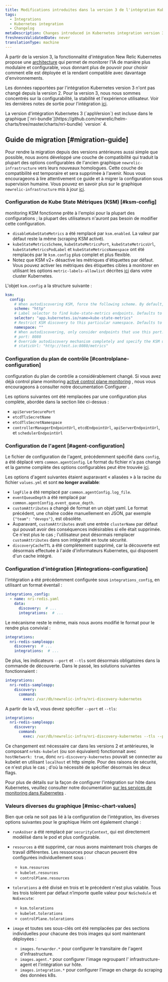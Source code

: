 ```yaml
---
title: Modifications introduites dans la version 3 de l'intégration Kubernetes
tags:
  - Integrations
  - Kubernetes integration
  - Changelog
metaDescription: Changes introduced in Kubernetes integration version 3
freshnessValidatedDate: never
translationType: machine
---
```


À partir de la version 3, la fonctionnalité d&apos;intégration New Relic Kubernetes propose une [architecture](/docs/kubernetes-pixie/kubernetes-integration/get-started/kubernetes-components/#architecture) qui permet de monitorer l&apos;IA de manière plus modulaire et configurable, vous donnant plus de pouvoir pour choisir comment elle est déployée et la rendant compatible avec davantage d&apos;environnements.

Les données rapportées par l&apos;intégration Kubernetes version 3 n&apos;ont pas changé depuis la version 2. Pour la version 3, nous nous sommes concentrés sur la configurabilité, la stabilité et l&apos;expérience utilisateur. Voir les dernières notes de sortie pour l&apos;intégration [ici](/docs/release-notes/infrastructure-release-notes/kubernetes-integration-release-notes/).

<Callout variant="important">
  La version d&apos;intégration Kubernetes 3 (`appVersion`) est incluse dans le graphique [`nri-bundle`](https://github.com/newrelic/helm-charts/tree/master/charts/nri-bundle) `version` 4.
</Callout>

## Guide de migration [#migration-guide]

Pour rendre la migration depuis des versions antérieures aussi simple que possible, nous avons développé une couche de compatibilité qui traduit la plupart des options configurables de l&apos;ancien graphique `newrelic-infrastructure` vers leurs nouveaux homologues. Cette couche de compatibilité est temporaire et sera supprimée à l&apos;avenir. Nous vous encourageons à lire attentivement ce guide et à migrer la configuration sous supervision humaine. Vous pouvez en savoir plus sur le graphique `newrelic-infrastructure` mis à jour [ici](https://github.com/newrelic/nri-kubernetes/tree/main/charts/newrelic-infrastructure#newrelic-infrastructure).

### Configuration de Kube State Métriques (KSM) [#ksm-config]

<Callout variant="tip">
  monitoring KSM fonctionne prête à l&apos;emploi pour la plupart des configurations ; la plupart des utilisateurs n&apos;auront pas besoin de modifier cette configuration.
</Callout>

* `disableKubeStateMetrics` a été remplacé par `ksm.enabled`. La valeur par défaut reste la même (scraping KSM activé).
* `kubeStateMetricsScheme`, `kubeStateMetricsPort`, `kubeStateMetricsUrl`, `kubeStateMetricsPodLabel` et `kubeStateMetricsNamespace` ont été remplacés par le `ksm.config` plus complet et plus flexible.
* Notez que KSM v2+ désactive les métriques d&apos;étiquettes par défaut. Vous pouvez activer les métriques des étiquettes cibles à monitorer en utilisant les options `metric-labels-allowlist` décrites [ici](https://github.com/kubernetes/kube-state-metrics/blob/main/docs/developer/cli-arguments.md) dans votre cluster Kubernetes.

L&apos;objet `ksm.config` a la structure suivante :

```yaml
ksm:
  config:
    # When autodiscovering KSM, force the following scheme. By default, `http` is used.
    scheme: "http"
    # Label selector to find kube-state-metrics endpoints. Defaults to `app.kubernetes.io/name=kube-state-metrics`.
    selector: "app.kubernetes.io/name=kube-state-metrics"
    # Restrict KSM discovery to this particular namespace. Defaults to all namespaces.
    namespace: ""
    # When autodiscovering, only consider endpoints that use this port. By default, all ports from the discovered `endpoint` are probed.
    # port: 8080
    # Override autodiscovery mechanism completely and specify the KSM url directly instead
    # staticUrl: "http://test.io:8080/metrics"
```

### Configuration du plan de contrôle [#controlplane-configuration]

configuration du plan de contrôle a considérablement changé. Si vous avez déjà control plane monitoring [activé control plane monitoring](/docs/kubernetes-pixie/kubernetes-integration/advanced-configuration/configure-control-plane-monitoring) , nous vous encourageons à consulter notre documentation Configurer .

Les options suivantes ont été remplacées par une configuration plus complète, abordée dans la section liée ci-dessus :

* `apiServerSecurePort`
* `etcdTlsSecretName`
* `etcdTlsSecretNamespace`
* `controllerManagerEndpointUrl`, `etcdEndpointUrl`, `apiServerEndpointUrl`, et `schedulerEndpointUrl`

### Configuration de l&apos;agent [#agent-configuration]

Le fichier de configuration de l&apos;agent, précédemment spécifié dans `config`, a été déplacé vers `common.agentConfig`. Le format du fichier n&apos;a pas changé et la gamme complète des options configurables peut être trouvée [ici](/docs/infrastructure/install-infrastructure-agent/configuration/infrastructure-agent-configuration-settings/).

Les options d&apos;agent suivantes étaient auparavant « aliasées » à la racine du fichier `values.yml` et sont <DNT>**no longer available**</DNT>:

* `logFile` a été remplacé par `common.agentConfig.log_file`.
* `eventQueueDepth` a été remplacé par `common.agentConfig.event_queue_depth`.
* `customAttributes` a changé de format en un objet yaml. Le format précédent, une chaîne codée manuellement en JSON, par exemple `{"team": "devops"}`, est obsolète.
* Auparavant, `customAttributes` avait une entrée `clusterName` par défaut qui pouvait avoir des conséquences indésirables si elle était supprimée. Ce n&apos;est plus le cas ; l&apos;utilisateur peut désormais remplacer `customAttributes` dans son intégralité en toute sécurité.
* `discoveryCacheTTL` a été complètement supprimé, car la découverte est désormais effectuée à l&apos;aide d&apos;informateurs Kubernetes, qui disposent d&apos;un cache intégré.

### Configuration d&apos;intégration [#integrations-configuration]

l&apos;intégration a été précédemment configurée sous `integrations_config`, en utilisant un format éventail :

```yaml
integrations_config:
  - name: nri-redis.yaml
    data:
      discovery:  # ...
      integrations:  # ...
```

Le mécanisme reste le même, mais nous avons modifié le format pour le rendre plus convivial :

```yaml
integrations:
  nri-redis-sampleapp:
    discovery:  # ...
    integrations:  # ...
```

De plus, les indicateurs `--port` et `--tls` sont désormais obligatoires dans la commande de découverte. Dans le passé, les solutions suivantes fonctionnaient :

```yaml
integrations:
  nri-redis-sampleapp:
    discovery:
      command:
        exec: /var/db/newrelic-infra/nri-discovery-kubernetes
```

A partir de la v3, vous devez spécifier `--port` et `--tls`:

```yaml
integrations:
  nri-redis-sampleapp:
    discovery:
      command:
        exec: /var/db/newrelic-infra/nri-discovery-kubernetes --tls --port 10250
```

Ce changement est nécessaire car dans les versions 2 et antérieures, le composant `nrk8s-kubelet` (ou son équivalent) fonctionnait avec `hostNetwork: true`, donc `nri-discovery-kubernetes` pouvait se connecter au kubelet en utilisant `localhost` et http simple. Pour des raisons de sécurité, ce n&apos;est plus le cas ; d&apos;où la nécessité de spécifier désormais les deux flags.

Pour plus de détails sur la façon de configurer l&apos;intégration sur hôte dans Kubernetes, veuillez consulter notre documentation [sur les services de monitoring dans Kubernetes](/docs/kubernetes-pixie/kubernetes-integration/link-apps-services/monitor-services-running-kubernetes) .

### Valeurs diverses du graphique [#misc-chart-values]

Bien que cela ne soit pas lié à la configuration de l&apos;intégration, les diverses options suivantes pour le graphique Helm ont également changé :

* `runAsUser` a été remplacé par `securityContext`, qui est directement modélisé dans le pod et plus configurable.

* `resources` a été supprimé, car nous avons maintenant trois charges de travail différentes. Les ressources pour chacun peuvent être configurées individuellement sous :

  * `ksm.resources`
  * `kubelet.resources`
  * `controlPlane.resources`

* `tolerations` a été divisé en trois et le précédent n&apos;est plus valable. Tous les trois tolèrent par défaut n’importe quelle valeur pour `NoSchedule` et `NoExecute`:

  * `ksm.tolerations`
  * `kubelet.tolerations`
  * `controlPlane.tolerations`

* `image` et toutes ses sous-clés ont été remplacées par des sections individuelles pour chacune des trois images qui sont maintenant déployées :

  * `images.forwarder.*` pour configurer le transitaire de l&apos;agent d&apos;infrastructure.
  * `images.agent.*` pour configurer l&apos;image regroupant l&apos; infrastructure-agent et l&apos;intégration sur hôte.
  * `images.integration.*` pour configurer l&apos;image en charge du scraping des données k8s.